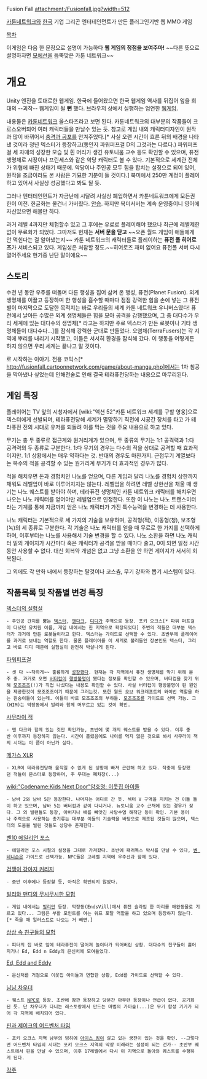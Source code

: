 Fusion Fall
attachment:/Fusionfall.jpg?width=512

[[카툰네트워크]]와 [[한국]] 기업 그리곤 엔터테인먼트가 만든 플러그인기반 웹 MMO 게임

[[목차]]

이게임은 다음 한 문장으로 설명이 가능하다
'''웹 게임의 정점을 보여주마!'''
~~다른 뜻으로 설명하자면 [[모에선]]을 듬뿍맞은 카툰 네트워크~~


= 개요 =
Unity 엔진을 토대로한 웹게임.
한국에 들어왔으면 한국 웹게임 역사를 뒤집어 엎을 희대의 --괴작-- 웹게임이 될 '''뻔''' 했다. 브라우저 상에서 실행하는 엄연한 [[웹게임]].

내용물은 [[카툰네트워크]] 올스타즈라고 보면 된다. 카툰네트워크의 대부분의 작품들이 크로스오버되어 여러 캐릭터들을 만날수 있는 듯. 참고로 게임 내의 캐릭터디자인이 원작과 많이 바뀌어서 [[충격과 공포]]를 안겨주었다.[* 사실 오랜 시간이 흐른 뒤의 배경을 나타낸 것이라 청년 덱스터가 등장하고(동인지 파워퍼프걸 D의 그것과는 다르다.) 파워퍼프걸 세 자매의 성장한 모습 및 흰 머리가 생긴 유토니움 교수 등도 확인할 수 있으며, 퓨전 생명체로 시장이나 프린세스와 같은 악당 캐릭터도 볼 수 있다. 기본적으로 세계관 전체가 위협에 빠진 상태기 때문에. 악당이나 주인공 모두 힘을 합치는 설정으로 되어 있어, 원작을 조금이라도 본 사람은 기묘한 기분이 들 것이다.] 북미에서 250만 계정이 플레이하고 있어서 사실상 성공했다고 봐도 될 듯.

그러나 엔터테인먼트가 자금난에 시달려 사실상 폐업하면서 카툰네트워크에게 모든권한이 이전. 한글화는 물건너 가버렸다. [[안습]]. 하지만 북미서버는 계속 운영중이니 영어에 자신있으면 해볼만 하다.

과거 레벨 4까지만 체험할수 있고 그 후에는 유료로 플레이해야 했으나 최근에 레벨제한 없이 무료화가 되었다. 그마저도 현재는 '''서버 문을 닫고''' ~~오픈 월드 게임이 애들에게 안 먹힌다는 걸 알아냈는지~~  카툰 네트워크의 캐릭터들로 플레이하는 '''퓨전 폴 히어로즈'''가 서비스되고 있다. 게임성은 처참할 정도.~~히어로즈 재미 없어요 퓨전폴 서버 다시 열어주세요 현기증 난단 말이에요~~

== 스토리 ==
수천 년 동안 우주를 떠돌며 다른 행성을 집어 삼켜 온 행성, 퓨전(Planet Fusion). 외계 생명체를 이끌고 등장하며 한 행성을 흡수할 때마다 점점 강력한 힘을 손에 넣는 그 퓨전 별이 마지막으로 도달한 목적지는 바로 우리들의 세계 카툰 네트워크 유니버스였다! 퓨전에서 날아든 수많은 외계 생명체들은 힘을 모아 공격을 감행했으며, 그 중 대다수가 우리 세계에 있는 대다수의 생명체[* 라고는 하지만 주로 덱스터가 만든 로봇이나 기타 생명체들이 대다수다...]를 잠식해 강력한 군대로 만들었다. 오염체(TerraFusers)는 각 지역에 뿌리를 내리기 시작했고, 이들은 서서히 환경을 잠식해 갔다. 이 행동을 어떻게든 하지 않으면 우리 세계는 끝나고 말 것이다. 

로 시작하는 이야기. 전용 코믹스[* http://fusionfall.cartoonnetwork.com/game/about-manga.php]에서는 1차 침공을 막아냈나 싶었는데 인해전술로 인해 결국 테라퓨전당하는 내용으로 마무리된다. 

== 게임 특징 ==
플레이어는 TV 앞의 시청자에서 [wiki:"액션 52"카툰 네트워크 세계를 구할 영웅]으로 덱스터에게 선발되며, 테라퓨전당해 세계가 멸망하기 직전에 시공간 장치를 타고 가 테라퓨전 전의 시대로 유저를 되돌려 이를 막는 것을 주요 내용으로 하고 있다. 

무기는 총 두 종류로 접근계와 원거리계가 있으며, 두 종류의 무기는 1:1 공격력과 1:다 공격력의 두 종류로 구분한다. 1:다 무기의 경우는 다수의 적을 상대로 공격할 때 효과적이지만. 1:1 상황에서는 매우 약하다는 것. 반대의 경우도 마찬가지. 근접무기 계열보다는 복수의 적을 공격할 수 있는 원거리계 무기가 더 효과적인 경우가 많다. 

적을 해치우면 돈과 경험치인 나노를 얻으며, 다른 게임과 달리 나노를 경험치 상한까지 채워도 레벨업이 바로 이루어지지는 않는다. 레벨업을 하려면 레벨 상한선을 채울 때 생기는 나노 퀘스트를 받아야 하며, 테라퓨전 생명체인 카툰 네트워크 캐릭터를 해치우면 나오는 나노 캐릭터를 얻어야만 레벨업으로 인정한다. 또한 이 나노는 나노 트랜스미터라는 기계를 통해 지금까지 얻은 나노 캐릭터가 가진 특수능력을 변경하는 데 사용한다.

나노 캐릭터는 기본적으로 세 가지의 기술을 보유하며, 공격형(적), 이동형(청), 보조형(녹)의 세 종류로 구분한다. 각 기술은 나노 캐릭터를 얻을 때 무료로 한 가지를 선택하게 하며, 이후부터는 나노를 사용해서 기술 변경을 할 수 있다. 나노 소환을 하면 나노 캐릭터 밑의 게이지가 시간마다 혹은 캐릭터가 공격을 받을 때마다 줄고, 0이 되면 일정 시간 동안 사용할 수 없다. 대신 회복약 개념은 없고 그냥 소환을 안 하면 게이지가 서서히 회복된다.

그 외에도 각 만화 내에서 등장하는 탈것이나 코스츔, 무기 강화와 뽑기 시스템이 있다.

== 작품목록 및 작품별 변경 특징 ==
[[덱스터의 실험실]]
 - 주인공 간지를 뿜는 [[덱스터]], [[맨다크]], [[디디]]가 주역으로 등장. 포키 오크스[* 파워 퍼프걸이 다녔던 유치원 이름, 게임 내에서는 한 지역으로 확장되었다] 주변의 적들은 대부분 덱스터가 과거에 만든 로봇들이라고 한다. 덱스터는 가이드로 선택할 수 있다. 초반부에 플레이어를 과거로 보내는 역할도 한다. 물론 플레이어를 이 세게로 불러들인 장본인도 덱스터, 그리고 바로 디디 때문에 실험실이 완전히 박살나게 된다.

[[파워퍼프걸]]
 - 셋 다 ~~착하게~~ 훌륭하게 [http://powerpuff.wikia.com/wiki/FusionFall 성장했다]. 현재는 각 지역에서 퓨전 생명체를 막기 위해 분주 중. 과거로 오면 [[버터컵]]이 [[행방불명]]이 됐다는 정보를 확인할 수 있으며, 버터컵을 찾기 위해 [[모조조조]](!)가 직접 나섰다는 내용도 확인할 수 있다. 사실 버터컵이 행방불명이 된 원인을 제공한것이 모조조조이기 때문에 그러는것. 또한 월드 오브 워크래프트의 와이번 역할을 하는 원숭이들이 있는데. 이들이 바로 모조조조의 부하들. [[모조조조]]를 가이드로 선택 가능. 그(HIM)는 막장동에서 빌리와 함께 머무르고 있는 것이 확인.

[[사무라이 잭]]
 - 멘 다크와 함께 있는 것만 확인가능, 초반에 몇 개의 퀘스트를 받을 수 있다. 이후 중반 이후까지 등장하지 않는다. 시간이 흘렀음에도 나이를 먹지 않은 것으로 봐서 사무라이 잭의 시대는 이 쯤이 아닌가 싶다. 

[[메가스 XLR]]
 - XLR이 테라퓨전당해 움직일 수 없게 된 상황에 빠져 곤란해 하고 있다. 작중에 등장했던 적들이 몬스터로 등장하며, 주 무대는 폐차장(...)

[[wiki:"Codename:Kids Next Door"암호명: 이웃집 아이들]]
 - 남바 2와 남바 5만 등장한다. 나머지는 어디로 간 듯. 섹터 V 구역을 지키는 건 이들 둘이 하고 있으며, 남바 5는 버터컵과 같이 다니거나. 뉴토니움 교수 근처에 있는 경우가 잦다. 그 외 빌런들도 등장, 아버지나 배를 빼앗긴 사탕수염 해적단 등이 확인. 기본 용어나 주력으로 사용하는 총기류는 대부분 이들의 기술력을 바탕으로 제조된 것들이 많으며, 덱스터의 도움을 빌린 것들도 상당수 존재한다.

[[벤10 에일리언 포스]]
 - 에일리언 포스 시절의 설정을 그대로 가져왔다. 초반에 패러독스 박사를 만날 수 있다, [[벤 테니슨]]은 가이드로 선택가능. NPC들은 고레벨 지역에 우주선과 함께 있다.

[[겁쟁이 강아지 커리지]]
 - 중반 이후에나 등장할 듯, 아직은 확인되지 않았다.

[[빌리와 맨디의 무시무시한 모험]]
 - 게임 내에서는 [[빌리]]만 등장. 막장동(EndsVill)에서 퓨전 슬라임 한 마리를 애완동물로 기르고 있다... 그림은 부활 포인트를 여는 워프 포탈 역할을 하고 있으며 등장하지 않는다.[* 죽을 때 일러스트로 나오는 거 빼면.]

[[상상 속 친구들의 모험]]
 - 피터의 집 바로 앞에 테라퓨전이 떨어져 놀이터가 되어버린 상황. 대다수의 친구들이 흩어지거나 Ed, Edd n Eddy의 은신처에 모여들었다. 

[[Ed, Edd and Eddy]]
 - 은신처를 거점으로 이웃집 아이들과 연합한 상황, Edd를 가이드로 선택할 수 있다.

[[냠냠 차우더]]
 - 퀘스트 [[NPC]]로 등장. 초반에 잠깐 등장하고 당분간 아무런 등장이나 언급이 없다. 공기화된 듯. 단 차우더가 다니는 레스토랑에서 만드는 마법의 가마솥(...)은 무기 합성 기기가 되어 각 지역에 배치되어 있다.

[[핀과 제이크의 어드벤처 타임]]
 - 포키 오크스 지역 남부의 빙하에 [[아이스 킹]]이 살고 있는 궁전이 있는 것을 확인. --그렇다면 어드벤처 타임의 시대는 포키 오크스 지역의 막장 미래라는 설정이 되는 건가-- 초반부 퀘스트에서 핀을 만날 수 있으며, 이후 17레벨에서 다시 이 지역으로 돌아와 퀘스트를 수행하게 된다. 

[[각주]]
